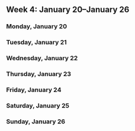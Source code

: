 Week 4: January 20–January 26
-----------------------------

### Monday, January 20

### Tuesday, January 21

### Wednesday, January 22

### Thursday, January 23

### Friday, January 24

### Saturday, January 25

### Sunday, January 26
